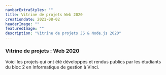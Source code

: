 ```yaml
---
navbarExtraStyles: ""
title: Vitrine de projets Web 2020
creationdate: 2021-08-02
headerImage: ""
featuredImage: ""
description: "Vitrine de projets JS & Node.js 2020"
---
```


<Section className="pb-3">
  <Content>
    <h3 className="pl-2">Vitrine de projets : Web 2020</h3>
    <p className="pl-2 pt-3 pb-3">
      Voici les projets qui ont été développés et rendus publics par les étudiants du bloc 2 en Informatique de gestion à Vinci.
    </p>
    <PublicProjectsView projectGroupName="Web2 2020" />
  </Content>
</Section>
